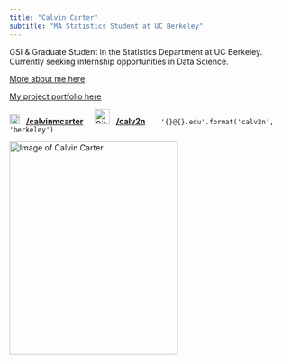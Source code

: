 ```yaml
---
title: "Calvin Carter"
subtitle: "MA Statistics Student at UC Berkeley"
---
```


GSI & Graduate Student in the Statistics Department at UC Berkeley. Currently seeking internship opportunities in Data Science.

[More about me here <i class="bi bi-arrow-up-right-circle-fill"></i> ](about.qmd)

[My project portfolio here <i class="bi bi-arrow-up-right-circle-fill"></i> ](projects.qmd)

<img src="https://upload.wikimedia.org/wikipedia/commons/c/ca/LinkedIn_logo_initials.png" alt="LinkedIn logo" width="18" height="18"> &nbsp;
<a href="https://www.linkedin.com/in/calvinmcarter" target="_blank" text><strong>/calvinmcarter</strong></a> &nbsp; &nbsp; 
<img src="https://github.githubassets.com/images/modules/logos_page/GitHub-Mark.png" alt="GitHub Logo" width="27" height="27"> &nbsp; <a href=https://www.github.com/calv2n target="_blank" text><strong>/calv2n</strong></a> &nbsp; &nbsp;
<link rel="stylesheet" href="https://cdnjs.cloudflare.com/ajax/libs/font-awesome/4.7.0/css/font-awesome.min.css">
<i class="fa fa-envelope" style="font-size:20px"></i> &nbsp; `'{}@{}.edu'.format('calv2n', 'berkeley')`

<img src="pages/SSP_26.jpg" alt="Image of Calvin Carter" width="299" height="378"/>

